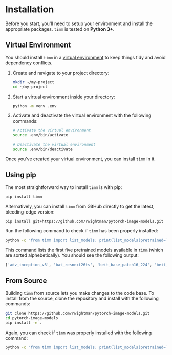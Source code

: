 # Installation

Before you start, you'll need to setup your environment and install the appropriate packages. `timm` is tested on **Python 3+**.

## Virtual Environment

You should install `timm` in a [virtual environment](https://docs.python.org/3/library/venv.html) to keep things tidy and avoid dependency conflicts.

1. Create and navigate to your project directory:

   ```bash
   mkdir ~/my-project
   cd ~/my-project
   ```

2. Start a virtual environment inside your directory:

   ```bash
   python -m venv .env
   ```

3. Activate and deactivate the virtual environment with the following commands:

   ```bash
   # Activate the virtual environment
   source .env/bin/activate
   
   # Deactivate the virtual environment
   source .env/bin/deactivate
   ```

Once you've created your virtual environment, you can install `timm` in it.

## Using pip

The most straightforward way to install `timm` is with pip:

```bash
pip install timm
```

Alternatively, you can install `timm` from GitHub directly to get the latest, bleeding-edge version:

```bash
pip install git+https://github.com/rwightman/pytorch-image-models.git
```

Run the following command to check if `timm` has been properly installed:

```bash
python -c "from timm import list_models; print(list_models(pretrained=True)[:5])"
```

This command lists the first five pretrained models available in `timm` (which are sorted alphebetically). You should see the following output:

```python
['adv_inception_v3', 'bat_resnext26ts', 'beit_base_patch16_224', 'beit_base_patch16_224_in22k', 'beit_base_patch16_384']
```

## From Source

Building `timm` from source lets you make changes to the code base. To install from the source, clone the repository and install with the following commands:

```bash
git clone https://github.com/rwightman/pytorch-image-models.git
cd pytorch-image-models
pip install -e .
```

Again, you can check if `timm` was properly installed with the following command:

```bash
python -c "from timm import list_models; print(list_models(pretrained=True)[:5])"
```
